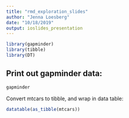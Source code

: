 ```yaml
---
title: "rmd_exploration_slides"
author: "Jenna Loesberg"
date: "10/18/2019"
output: ioslides_presentation
---
```


```r
library(gapminder)
library(tibble)
library(DT)
```
## Print out gapminder data:

```r
gapminder
```

Convert mtcars to tibble, and wrap in data table:

```r
datatable(as_tibble(mtcars))
```

<!--this is a comment, it wont show up on html output-->

<!--this is a comment using git-->



